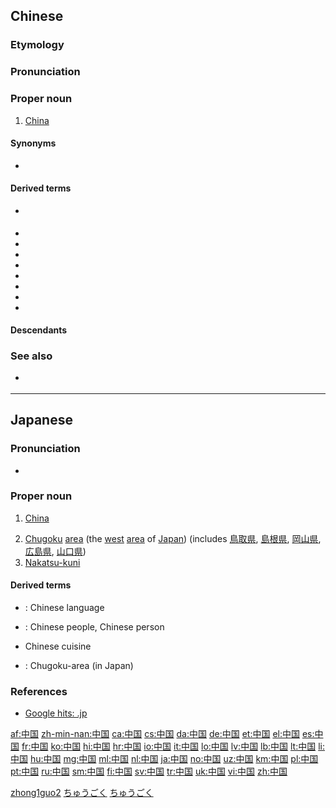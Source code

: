 ==Chinese==
{{zh-hanzi-box|[[中]][[国]]|[[中國]]}}

===Etymology===
{{zh-compound|中|国|center, central|country, kingdom}}

===Pronunciation===
{{zh-pron
|m=Zhōngguó
|c=zung1 gwok3
|h=pfs=Chûng-koet
|mn=Tiong-kok
|w=1tson koq
|ma=y|ca=yue-中國.ogg|ga=gan-中國.ogg|ja=cjy-中國.ogg|mna=nan-中國.ogg|wa=wuu-中國.ogg|xa=hsn-中國.ogg
|mc=1,y
|oc=1,y
|cat=pn
}}

===Proper noun===
{{zh-proper noun}}

# [[China]]
#: {{zh-usex|中国 的 首都{dū} 是 ^北京 。|The capital of '''China''' is Beijing.|link=yes}}
#: {{zh-usex|他 现在 在 ^中国 旅行。|He's travelling around '''China''' right now.|link=yes}}
#: {{zh-usex|你 喜欢 ^中国 文学 吗？|Do you like '''Chinese''' literature?|link=yes}}

====Synonyms====
* {{l|zh|天下|tr=tiānxià}} {{qualifier|lofty}}

====Derived terms====
* {{l|zh|中|tr=Zhōng-}} {{qualifier|abbreviation}}
* {{l|zh|中国城|tr=Zhōngguóchéng}}
* {{l|zh|中国大陆|tr=Zhōngguó dàlù}}
* {{l|zh|中国话|tr=Zhōngguóhuà}}
* {{l|zh|中国化|tr=Zhōngguóhuà}}
* {{l|zh|中国画|tr=Zhōngguóhuà}}
* {{l|zh|中国人|tr=Zhōngguórén}}
* {{l|zh|中国通|tr=Zhōngguótōng}}
* {{l|zh|中国语|tr=Zhōngguóyǔ}}

====Descendants====
{{Sinoxenic-word|中國|ちゅうごく|중국|Trung Quốc|j=中国}}

===See also===
* {{l|zh|华|tr=Huá-}} {{qualifier|abbreviation}}

[[Category:zh:Countries|zhong1guo2]]

----

==Japanese==
{{ja-kanjitab|ちゅう|こく|k2=ごく|r=y|yomi=on}}

===Pronunciation===
* {{audio|Ja-Chugoku.ogg|中国|lang=ja}}

===Proper noun===
{{ja-pos|ちゅうごく|proper|kyu=中國}}

# {{context|country|lang=ja}} [[China]]
# [[Chugoku]] [[area]] (the [[west]] [[area]] of [[Japan]]) (includes [[鳥取県]], [[島根県]], [[岡山県]], [[広島県]], [[山口県]])
# [[Nakatsu-kuni]]

====Derived terms====
* {{l|ja|中国語|tr=Chūgoku-go|sc=Jpan}}: Chinese language
* {{l|ja|中国人|tr=Chūgoku-jin|sc=Jpan}}: Chinese people, Chinese person
* {{l|ja|中国料理|tr=Chūgokuryōri|sc=Jpan}} Chinese cuisine
* {{l|ja|中国地方|tr=Chūgoku-chihō}}: Chugoku-area (in Japan)

===References===
* [http://www.google.co.jp/search?as_q=&num=10&hl=ja&btnG=Google+%E6%A4%9C%E7%B4%A2&as_epq=%E4%B8%AD%E5%9B%BD&as_oq=&as_eq=&lr=&as_ft=i&as_filetype=&as_qdr=all&as_occt=any&as_dt=i&as_sitesearch=.jp&as_rights= Google hits: .jp]

[[Category:ja:Countries|ちゅうごく]]
[[Category:ja:Place names|ちゅうごく]]

[[af:中国]]
[[zh-min-nan:中国]]
[[ca:中国]]
[[cs:中国]]
[[da:中国]]
[[de:中国]]
[[et:中国]]
[[el:中国]]
[[es:中国]]
[[fr:中国]]
[[ko:中国]]
[[hi:中国]]
[[hr:中国]]
[[io:中国]]
[[it:中国]]
[[lo:中国]]
[[lv:中国]]
[[lb:中国]]
[[lt:中国]]
[[li:中国]]
[[hu:中国]]
[[mg:中国]]
[[ml:中国]]
[[nl:中国]]
[[ja:中国]]
[[no:中国]]
[[uz:中国]]
[[km:中国]]
[[pl:中国]]
[[pt:中国]]
[[ru:中国]]
[[sm:中国]]
[[fi:中国]]
[[sv:中国]]
[[tr:中国]]
[[uk:中国]]
[[vi:中国]]
[[zh:中国]]